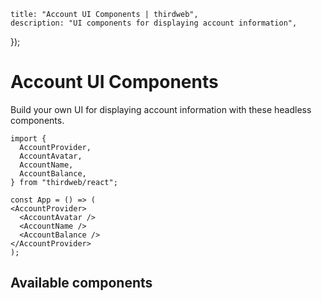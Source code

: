 	title: "Account UI Components | thirdweb",
	description: "UI components for displaying account information",
});

# Account UI Components

Build your own UI for displaying account information with these headless components.

```tsx
import {
  AccountProvider,
  AccountAvatar,
  AccountName,
  AccountBalance,
} from "thirdweb/react";

const App = () => (
<AccountProvider>
  <AccountAvatar />
  <AccountName />
  <AccountBalance />
</AccountProvider>
);
```

## Available components

<Stack>

<ArticleIconCard
	title="AccountProvider"
	icon={ReactIcon}
	href="/references/typescript/v5/AccountProvider"
	description="Component to provide the account context to your app"
/>

<ArticleIconCard
	title="AccountAvatar"
	icon={ReactIcon}
	href="/references/typescript/v5/AccountAvatar"
	description="Component to display the avatar of an account"
/>

<ArticleIconCard
	title="AccountName"
	icon={ReactIcon}
	href="/references/typescript/v5/AccountName"
	description="Component to display the name of an account"
/>

<ArticleIconCard
	title="AccountAddress"
	icon={ReactIcon}
	href="/references/typescript/v5/AccountAddress"
	description="Component to display the address of an account"
/>

<ArticleIconCard
	title="AccountBalance"
	icon={ReactIcon}
	href="/references/typescript/v5/AccountBalance"
	description="Component to display the balance of an account"
/>

<ArticleIconCard
	title="AccountBlobbie"
	icon={ReactIcon}
	href="/references/typescript/v5/AccountBlobbie"
	description="Component to display the generic avatar for an account"
/>
</Stack>

